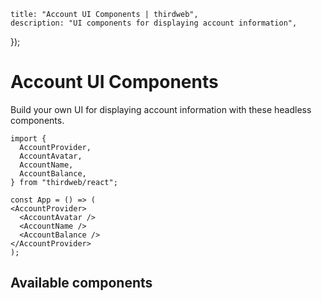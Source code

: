 	title: "Account UI Components | thirdweb",
	description: "UI components for displaying account information",
});

# Account UI Components

Build your own UI for displaying account information with these headless components.

```tsx
import {
  AccountProvider,
  AccountAvatar,
  AccountName,
  AccountBalance,
} from "thirdweb/react";

const App = () => (
<AccountProvider>
  <AccountAvatar />
  <AccountName />
  <AccountBalance />
</AccountProvider>
);
```

## Available components

<Stack>

<ArticleIconCard
	title="AccountProvider"
	icon={ReactIcon}
	href="/references/typescript/v5/AccountProvider"
	description="Component to provide the account context to your app"
/>

<ArticleIconCard
	title="AccountAvatar"
	icon={ReactIcon}
	href="/references/typescript/v5/AccountAvatar"
	description="Component to display the avatar of an account"
/>

<ArticleIconCard
	title="AccountName"
	icon={ReactIcon}
	href="/references/typescript/v5/AccountName"
	description="Component to display the name of an account"
/>

<ArticleIconCard
	title="AccountAddress"
	icon={ReactIcon}
	href="/references/typescript/v5/AccountAddress"
	description="Component to display the address of an account"
/>

<ArticleIconCard
	title="AccountBalance"
	icon={ReactIcon}
	href="/references/typescript/v5/AccountBalance"
	description="Component to display the balance of an account"
/>

<ArticleIconCard
	title="AccountBlobbie"
	icon={ReactIcon}
	href="/references/typescript/v5/AccountBlobbie"
	description="Component to display the generic avatar for an account"
/>
</Stack>

